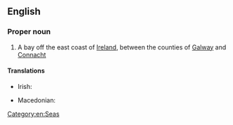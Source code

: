==English==
{{wikipedia}}

===Proper noun===
{{en-proper noun|head=[[Galway]] [[bay|Bay]]}}

# A bay off the east coast of [[Ireland]], between the counties of [[Galway]] and [[Connacht]]

====Translations====
{{trans-top|bay}}
* Irish: {{t|ga|Bá na Gaillimhe|f}}
{{trans-mid}}
* Macedonian: {{t|mk|Голвејски Залив|m|tr=Gólvejski Záliv|sc=Cyrl}}
{{trans-bottom}}

[[Category:en:Seas]]